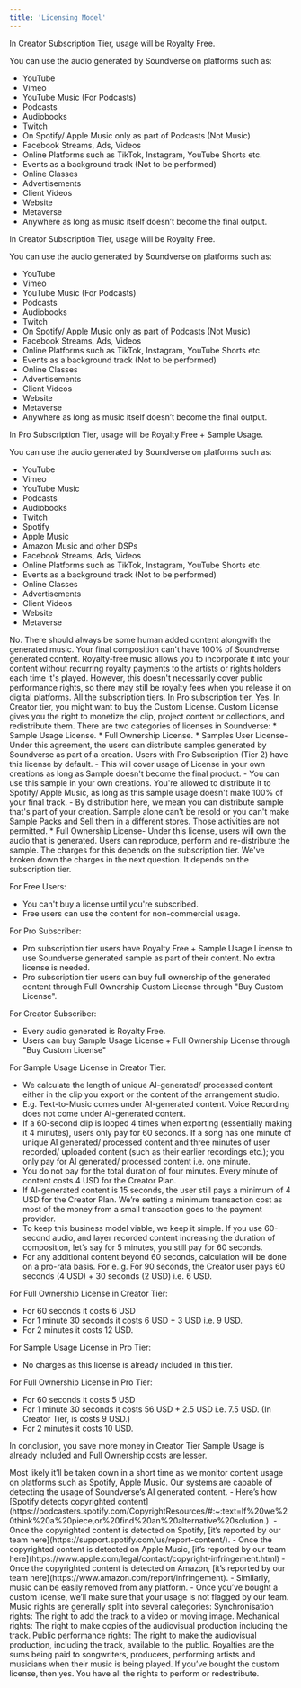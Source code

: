 ```yaml
---
title: 'Licensing Model'
---
```


<Accordion title="I'm on Free Trial, where can I use Soundverse Generated Music?">
In Creator Subscription Tier, usage will be Royalty Free.

You can use the audio generated by Soundverse on platforms such as:
* YouTube
* Vimeo
* YouTube Music (For Podcasts)
* Podcasts
* Audiobooks
* Twitch
* On Spotify/ Apple Music only as part of Podcasts (Not Music)
* Facebook Streams, Ads, Videos
* Online Platforms such as TikTok, Instagram, YouTube Shorts etc.
* Events as a background track (Not to be performed)
* Online Classes
* Advertisements
* Client Videos
* Website
* Metaverse
* Anywhere as long as music itself doesn’t become the final output. 
</Accordion>
<Accordion title="I'm on Creator Subscription (Tier 1), where can I use Soundverse Generated Music without buying any other License?">
In Creator Subscription Tier, usage will be Royalty Free.

You can use the audio generated by Soundverse on platforms such as:
* YouTube
* Vimeo
* YouTube Music (For Podcasts)
* Podcasts
* Audiobooks
* Twitch
* On Spotify/ Apple Music only as part of Podcasts (Not Music)
* Facebook Streams, Ads, Videos
* Online Platforms such as TikTok, Instagram, YouTube Shorts etc.
* Events as a background track (Not to be performed)
* Online Classes
* Advertisements
* Client Videos
* Website
* Metaverse
* Anywhere as long as music itself doesn’t become the final output. 
</Accordion>
<Accordion title="I'm on Pro Subscription (Tier 2), where can I use Soundverse Generated Music without buying any other License?">
In Pro Subscription Tier, usage will be Royalty Free + Sample Usage.

You can use the audio generated by Soundverse on platforms such as:
* YouTube
* Vimeo
* YouTube Music
* Podcasts
* Audiobooks
* Twitch
* Spotify
* Apple Music
* Amazon Music and other DSPs
* Facebook Streams, Ads, Videos
* Online Platforms such as TikTok, Instagram, YouTube Shorts etc.
* Events as a background track (Not to be performed)
* Online Classes
* Advertisements
* Client Videos
* Website
* Metaverse
</Accordion>
<Accordion title="Can I simply upload Soundverse generated content on Spotify and monetise it?">
No. There should always be some human added content alongwith the generated music. Your final composition can't have 100% of Soundverse generated content.
</Accordion>
<Accordion title="What is Royalty Free?">
Royalty-free music allows you to incorporate it into your content without recurring royalty payments to the artists or rights holders each time it's played. However, this doesn't necessarily cover public performance rights, so there may still be royalty fees when you release it on digital platforms.
</Accordion>
<Accordion title="I want to Upload music to YouTube, which Subscription Tier supports it?">
All the subscription tiers.
</Accordion>
<Accordion title="I want to use Soundverse's generated music in my composition as a sample, can I do it?">
In Pro subscription tier, Yes. 
In Creator tier, you might want to buy the Custom License.
</Accordion>
<Accordion title="What is Custom License?">
Custom License gives you the right to monetize the clip, project content or collections, and redistribute them.
There are two categories of licenses in Soundverse:
* Sample Usage License.
* Full Ownership License.
</Accordion>
<Accordion title="What is Sample Usage - Custom License?">
* Samples User License- Under this agreement, the users can distribute samples generated by Soundverse as part of a creation. Users with Pro Subscription (Tier 2) have this license by default.
- This will cover usage of License in your own creations as long as Sample doesn't become the final product.
- You can use this sample in your own creations. You're allowed to distribute it to Spotify/ Apple Music, as long as this sample usage doesn't make 100% of your final track.
- By distribution here, we mean you can distribute sample that's part of your creation. Sample alone can't be resold or you can't make Sample Packs and Sell them in a different stores. Those activities are not permitted.
</Accordion>
<Accordion title="What is Full Ownership - Custom License?">
* Full Ownership License- Under this license,  users will own the audio that is generated. Users can reproduce, perform and re-distribute the sample. The charges for this depends on the subscription tier. We've broken down the charges in the next question.
</Accordion>
<Accordion title="Can you help me understand when do I need a Custom License?">
It depends on the subscription tier.

For Free Users:
- You can't buy a license until you're subscribed. 
- Free users can use the content for non-commercial usage.

For Pro Subscriber:
- Pro subscription tier users have Royalty Free + Sample Usage License to use Soundverse generated sample as part of their content. No extra license is needed.
- Pro subscription tier users can buy full ownership of the generated content through Full Ownership Custom License through "Buy Custom License".

For Creator Subscriber:
- Every audio generated is Royalty Free. 
- Users can buy Sample Usage License + Full Ownership License through "Buy Custom License"

</Accordion>
<Accordion title="How is the Custom License cost calculated?">

For Sample Usage License in Creator Tier:
- We calculate the length of unique AI-generated/ processed content either in the clip you export or the content of the arrangement studio. 
- E.g. Text-to-Music comes under AI-generated content. Voice Recording does not come under AI-generated content. 
- If a 60-second clip is looped 4 times when exporting (essentially making it 4 minutes), users only pay for 60 seconds. If a song has one minute of unique AI generated/ processed content and three minutes of user recorded/ uploaded content (such as their earlier recordings etc.); you only pay for AI generated/ processed content i.e. one minute. 
- You do not pay for the total duration of four minutes. Every minute of content costs 4 USD for the Creator Plan. 
- If AI-generated content is 15 seconds, the user still pays a minimum of 4 USD for the Creator Plan. We’re setting a minimum transaction cost as most of the money from a small transaction goes to the payment provider. 
- To keep this business model viable, we keep it simple. If you use 60-second audio, and layer recorded content increasing the duration of composition, let’s say for 5 minutes, you still pay for 60 seconds. 
- For any additional content beyond 60 seconds, calculation will be done on a pro-rata basis. For e..g. For 90 seconds, the Creator user pays 60 seconds (4 USD) + 30 seconds (2 USD) i.e. 6 USD.

For Full Ownership License in Creator Tier:
- For 60 seconds it costs 6 USD
- For 1 minute 30 seconds it costs 6 USD + 3 USD i.e. 9 USD.
- For 2 minutes it costs 12 USD. 

For Sample Usage License in Pro Tier:
- No charges as this license  is already included in this tier.

For Full Ownership License in Pro Tier:
- For 60 seconds it costs 5 USD
- For 1 minute 30 seconds it costs 56 USD + 2.5 USD i.e. 7.5 USD. (In Creator Tier, is costs 9 USD.)
- For 2 minutes it costs 10 USD.

In conclusion, you save more money in Creator Tier Sample Usage is already included and Full Ownership costs are lesser.

</Accordion>
<Accordion title="What if I don’t buy Custom License and use the music commercially?">
Most likely it’ll be taken down in a short time as we monitor content usage on platforms such as Spotify, Apple Music. Our systems are capable of detecting the usage of Soundverse’s AI generated content. 
</Accordion>
<Accordion title="How does the removal of copyrighted content work?">
- Here’s how [Spotify detects copyrighted content](https://podcasters.spotify.com/CopyrightResources/#:~:text=If%20we%20think%20a%20piece,or%20find%20an%20alternative%20solution.).
- Once the copyrighted content is detected on Spotify, [it’s reported by our team here](https://support.spotify.com/us/report-content/).
- Once the copyrighted content is detected on Apple Music, [it’s reported by our team here](https://www.apple.com/legal/contact/copyright-infringement.html)
- Once the copyrighted content is detected on Amazon, [it’s reported by our team here](https://www.amazon.com/report/infringement).
- Similarly, music can be easily removed from any platform. 
- Once you’ve bought a custom license, we’ll make sure that your usage is not flagged by our team.
</Accordion>
<Accordion title="What do the different music rights mean?">
Music rights are generally split into several categories:
Synchronisation rights: The right to add the track to a video or moving image.
Mechanical rights: The right to make copies of the audiovisual production including the track.
Public performance rights: The right to make the audiovisual production, including the track, available to the public. 
</Accordion>
<Accordion title="What are royalties?">
Royalties are the sums being paid to songwriters, producers, performing artists and musicians when their music is being played.
</Accordion>
<Accordion title="Can I perform Soundverse’s Text-to-Music output Live?">
If you’ve bought the custom license, then yes. You have all the rights to perform or redestribute.
</Accordion>






